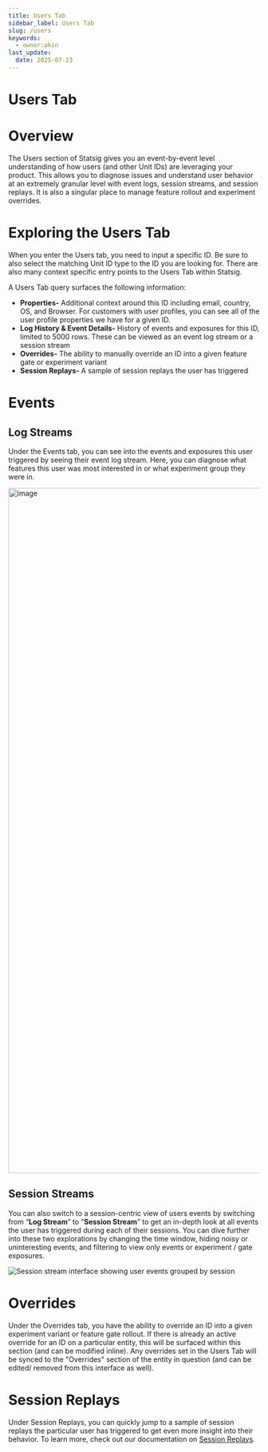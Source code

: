 ```yaml
---
title: Users Tab
sidebar_label: Users Tab
slug: /users
keywords:
  - owner:akin
last_update:
  date: 2025-07-23
---
```


# Users Tab

# Overview

The Users section of Statsig gives you an event-by-event level understanding of how users (and other Unit IDs) are leveraging your product. This allows you to diagnose issues and understand user behavior at an extremely granular level with event logs, session streams, and session replays. It is also a singular place to manage feature rollout and experiment overrides. 

# Exploring the Users Tab

When you enter the Users tab, you need to input a specific ID. Be sure to also select the matching Unit ID type to the ID you are looking for. There are also many context specific entry points to the Users Tab within Statsig.

A Users Tab query surfaces the following information:

- **Properties-** Additional context around this ID including email, country, OS, and Browser. For customers with user profiles, you can see all of the user profile properties we have for a given ID. 
- **Log History & Event Details-** History of events and exposures for this ID, limited to 5000 rows. These can be viewed as an event log stream or a session stream
- **Overrides-** The ability to manually override an ID into a given feature gate or experiment variant
- **Session Replays-** A sample of session replays the user has triggered

# Events

## Log Streams

Under the Events tab, you can see into the events and exposures this user triggered by seeing their event log stream. Here, you can diagnose what features this user was most interested in or what experiment group they were in.

<img width="1374" alt="image" src="https://github.com/user-attachments/assets/1ff4af6a-c467-4dc1-8b9e-fb58818cb67b" />

## Session Streams

You can also switch to a session-centric view of users events by switching from “**Log Stream**” to “**Session Stream**” to get an in-depth look at all events the user has triggered during each of their sessions. You can dive further into these two explorations by changing the time window, hiding noisy or uninteresting events, and filtering to view only events or experiment / gate exposures. 

![Session stream interface showing user events grouped by session](https://github.com/user-attachments/assets/7ac4a9f8-a3d4-485b-9a8a-8ce972ba6cda)


# Overrides

Under the Overrides tab, you have the ability to override an ID into a given experiment variant or feature gate rollout. If there is already an active override for an ID on a particular entity, this will be surfaced within this section (and can be modified inline). Any overrides set in the Users Tab will be synced to the "Overrides" section of the entity in question (and can be edited/ removed from this interface as well).

# Session Replays

Under Session Replays, you can quickly jump to a sample of session replays the particular user has triggered to get even more insight into their behavior. To learn more, check out our documentation on [Session Replays](/session-replay/overview).
